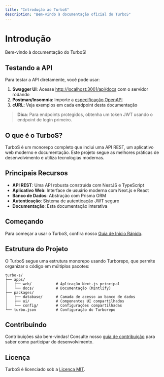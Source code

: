 ```yaml
---
title: "Introdução ao TurboS"
description: "Bem-vindo à documentação oficial do TurboS"
---
```


# Introdução

Bem-vindo à documentação do TurboS!

## Testando a API

Para testar a API diretamente, você pode usar:

1. **Swagger UI**: Acesse [http://localhost:3001/api/docs](http://localhost:3001/api/docs) com o servidor rodando
2. **Postman/Insomnia**: Importe a [especificação OpenAPI](http://localhost:3001/api/docs-json)
3. **cURL**: Veja exemplos em cada endpoint desta documentação

> **Dica**: Para endpoints protegidos, obtenha um token JWT usando o endpoint de login primeiro.

## O que é o TurboS?

TurboS é um monorepo completo que inclui uma API REST, um aplicativo web moderno e documentação. Este projeto segue as melhores práticas de desenvolvimento e utiliza tecnologias modernas.

## Principais Recursos

- **API REST**: Uma API robusta construída com NestJS e TypeScript
- **Aplicativo Web**: Interface de usuário moderna com Next.js e React
- **Banco de Dados**: Abstração com Prisma ORM
- **Autenticação**: Sistema de autenticação JWT seguro
- **Documentação**: Esta documentação interativa

## Começando

Para começar a usar o TurboS, confira nosso [Guia de Início Rápido](/quickstart).

## Estrutura do Projeto

O TurboS segue uma estrutura monorepo usando Turborepo, que permite organizar o código em múltiplos pacotes:

```
turbo-s/
├── apps/
│   ├── web/           # Aplicação Next.js principal
│   └── docs/          # Documentação (Mintlify)
├── packages/
│   ├── database/      # Camada de acesso ao banco de dados
│   ├── ui/            # Componentes UI compartilhados
│   └── config/        # Configurações compartilhadas
└── turbo.json         # Configuração do Turborepo
```

## Contribuindo

Contribuições são bem-vindas! Consulte nosso [guia de contribuição](/contributing) para saber como participar do desenvolvimento.

## Licença

TurboS é licenciado sob a [Licença MIT](https://opensource.org/licenses/MIT).
